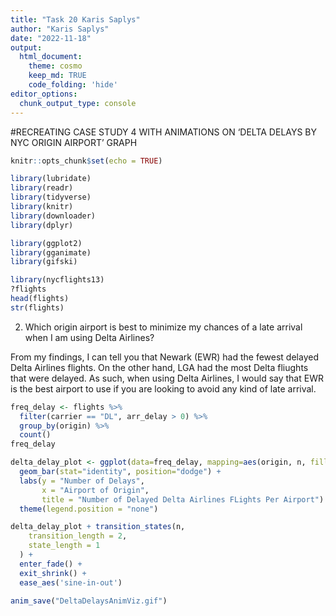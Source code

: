 ```yaml
---
title: "Task 20 Karis Saplys"
author: "Karis Saplys"
date: "2022-11-18"
output: 
  html_document:
    theme: cosmo
    keep_md: TRUE
    code_folding: 'hide'
editor_options: 
  chunk_output_type: console
---
```


#RECREATING CASE STUDY 4 WITH ANIMATIONS ON 'DELTA DELAYS BY NYC ORIGIN AIRPORT' GRAPH 

```r
knitr::opts_chunk$set(echo = TRUE)
```

```r
library(lubridate)
library(readr)
library(tidyverse)
library(knitr)
library(downloader)
library(dplyr)

library(ggplot2)
library(gganimate)
library(gifski)
```

```r
library(nycflights13)
?flights
head(flights)
str(flights)
```

2. Which origin airport is best to minimize my chances of a late arrival when I am using Delta Airlines?

From my findings, I can tell you that Newark (EWR) had the fewest delayed Delta Airlines flights. On the other hand, LGA had the most Delta fliughts that were delayed. As such, when using Delta Airlines, I would say that EWR is the best airport to use if you are looking to avoid any kind of late arrival.

```r
freq_delay <- flights %>%
  filter(carrier == "DL", arr_delay > 0) %>%
  group_by(origin) %>%
  count()
freq_delay

delta_delay_plot <- ggplot(data=freq_delay, mapping=aes(origin, n, fill=origin)) +
  geom_bar(stat="identity", position="dodge") +
  labs(y = "Number of Delays",
       x = "Airport of Origin",
       title = "Number of Delayed Delta Airlines FLights Per Airport") +
  theme(legend.position = "none")

delta_delay_plot + transition_states(n,
    transition_length = 2,
    state_length = 1
  ) +
  enter_fade() +
  exit_shrink() +
  ease_aes('sine-in-out')

anim_save("DeltaDelaysAnimViz.gif")
```
